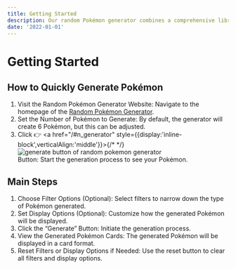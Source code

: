 ```yaml
---
title: Getting Started
description: Our random Pokémon generator combines a comprehensive library, extensive customization options, beautiful displays, and intelligent randomization to deliver an unmatched Pokémon generation experience.
date: '2022-01-01'
---
```



# Getting Started

## How to Quickly Generate Pokémon
1. Visit the Random Pokémon Generator Website: Navigate to the homepage of the [Random Pokémon Generator](https://randompokemon.com/).
2. Set the Number of Pokémon to Generate: By default, the generator will create 6 Pokémon, but this can be adjusted.
3. Click 👉 <a href="/#n_generator" style={{display:'inline-block',verticalAlign:'middle'}}>{/* 
 */}<img src="/img/docs/generate-button.png" alt="generate button of random pokemon generator" width={100} /></a>  
 Button: Start the generation process to see your Pokémon.

## Main Steps
1. Choose Filter Options (Optional): Select filters to narrow down the type of Pokémon generated.
2. Set Display Options (Optional): Customize how the generated Pokémon will be displayed.
3. Click the “Generate” Button: Initiate the generation process.
4. View the Generated Pokémon Cards: The generated Pokémon will be displayed in a card format.
5. Reset Filters or Display Options if Needed: Use the reset button to clear all filters and display options.